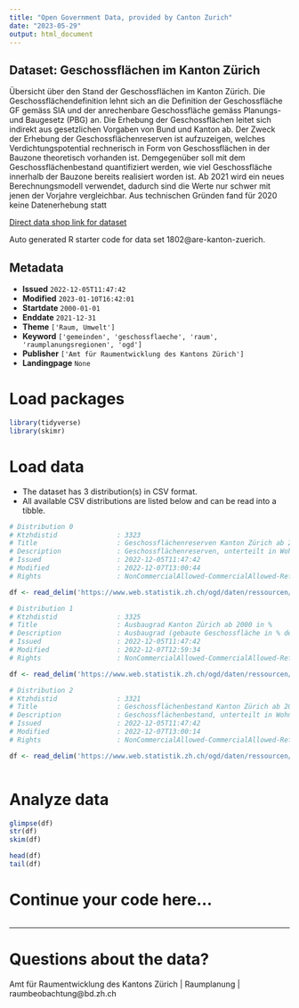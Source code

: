 ```yaml
---
title: "Open Government Data, provided by Canton Zurich"
date: "2023-05-29"
output: html_document
---
```


## Dataset: Geschossflächen im Kanton Zürich

Übersicht über den Stand der Geschossflächen im Kanton Zürich. Die Geschossflächendefinition lehnt sich an die Definition der Geschossfläche GF gemäss SIA und der anrechenbare Geschossfläche gemäss Planungs- und Baugesetz (PBG) an. Die Erhebung der Geschossflächen leitet sich indirekt aus gesetzlichen Vorgaben von Bund und Kanton ab. Der Zweck der Erhebung der Geschossflächenreserven ist aufzuzeigen, welches Verdichtungspotential rechnerisch in Form von Geschossflächen in der Bauzone theoretisch vorhanden ist. Demgegenüber soll mit dem Geschossflächenbestand quantifiziert werden, wie viel Geschossfläche innerhalb der Bauzone bereits realisiert worden ist. Ab 2021 wird ein neues Berechnungsmodell verwendet, dadurch sind die Werte nur schwer mit jenen der Vorjahre vergleichbar. Aus technischen Gründen fand für 2020 keine Datenerhebung statt

[Direct data shop link for dataset](https://www.zh.ch/de/politik-staat/opendata.html#/datasets/1802@are-kanton-zuerich)

Auto generated R starter code for data set 1802@are-kanton-zuerich.

## Metadata

- **Issued** `2022-12-05T11:47:42`
- **Modified** `2023-01-10T16:42:01`
- **Startdate** `2000-01-01`
- **Enddate** `2021-12-31`
- **Theme** `['Raum, Umwelt']`
- **Keyword** `['gemeinden', 'geschossflaeche', 'raum', 'raumplanungsregionen', 'ogd']`
- **Publisher** `['Amt für Raumentwicklung des Kantons Zürich']`
- **Landingpage** `None`


# Load packages

```r

library(tidyverse)
library(skimr)

```

# Load data

-   The dataset has 3 distribution(s) in CSV format.
-   All available CSV distributions are listed below and can be read into a tibble.

```r

# Distribution 0
# Ktzhdistid               : 3323
# Title                    : Geschossflächenreserven Kanton Zürich ab 2000 in 1'000m2
# Description              : Geschossflächenreserven, unterteilt in Wohnzone, Mischzone, Arbeitszone und Zone für öffentliche Bauten sowie zusätzlich in überbaute und nicht überbaute Bauzone. Die Spalte "ARE_NR" ist eine kantonsinterne Nummerierung, um im Vergleich zur Spalte "BFS_NR" neben den Gemeinden und Städten zusätzlich auch die Regionen und den Kanton Zürich als Ganzes identifizieren zu können. Ab 2021 wird ein neues Berechnungsmodell verwendet. Aus technischen Gründen fand für 2020 keine Datenerhebung statt.
# Issued                   : 2022-12-05T11:47:42
# Modified                 : 2022-12-07T13:00:44
# Rights                   : NonCommercialAllowed-CommercialAllowed-ReferenceRequired

df <- read_delim('https://www.web.statistik.zh.ch/ogd/daten/ressourcen/KTZH_00001802_00003323.csv')

# Distribution 1
# Ktzhdistid               : 3325
# Title                    : Ausbaugrad Kanton Zürich ab 2000 in %
# Description              : Ausbaugrad (gebaute Geschossfläche in % der zulässigen Geschossfläche innerhalb der überbauten Bauzone), unterteilt in Wohnzone, Mischzone, Arbeitszone und Zone für öffentliche Bauten. Die Spalte "ARE_NR" ist eine kantonsinterne Nummerierung, um im Vergleich zur Spalte "BFS_NR" neben den Gemeinden und Städten zusätzlich auch die Regionen und den Kanton Zürich als Ganzes identifizieren zu können. Es können keine Totale aus den Werten gerechnet werden. Ab 2021 wird ein neues Berechnungsmodell verwendet. Aus technischen Gründen fand für 2020 keine Datenerhebung statt.
# Issued                   : 2022-12-05T11:47:42
# Modified                 : 2022-12-07T12:59:34
# Rights                   : NonCommercialAllowed-CommercialAllowed-ReferenceRequired

df <- read_delim('https://www.web.statistik.zh.ch/ogd/daten/ressourcen/KTZH_00001802_00003325.csv')

# Distribution 2
# Ktzhdistid               : 3321
# Title                    : Geschossflächenbestand Kanton Zürich ab 2000 in 1'000m2
# Description              : Geschossflächenbestand, unterteilt in Wohnzone, Mischzone, Arbeitszone und Zone für öffentliche Bauten. Die Spalte "ARE_NR" ist eine kantonsinterne Nummerierung, um im Vergleich zur Spalte "BFS_NR" neben den Gemeinden und Städten zusätzlich auch die Regionen und den Kanton Zürich als Ganzes identifizieren zu können. Ab 2021 wird ein neues Berechnungsmodell verwendet. Aus technischen Gründen fand für 2020 keine Datenerhebung statt.
# Issued                   : 2022-12-05T11:47:42
# Modified                 : 2022-12-07T13:00:14
# Rights                   : NonCommercialAllowed-CommercialAllowed-ReferenceRequired

df <- read_delim('https://www.web.statistik.zh.ch/ogd/daten/ressourcen/KTZH_00001802_00003321.csv')



```

# Analyze data

```r

glimpse(df)
str(df)
skim(df)

head(df)
tail(df)

```

# Continue your code here...

```r

```

------------------------------------------------------------------------

# Questions about the data?

Amt für Raumentwicklung des Kantons Zürich | Raumplanung | raumbeobachtung@bd.zh.ch

